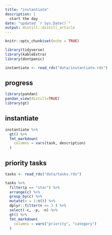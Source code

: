 ```yaml
---
title: "instantiate"
description: |
  start the day
date: "updated `r Sys.Date()`"
output: distill::distill_article
---
```


```r
knitr::opts_chunk$set(echo = TRUE)
```


```r
library(tidyverse)
library(kableExtra)
library(dontpanic)

instantiate <- read_rds("data/instantiate.rds")

```

## progress

```r
library(pandan)
pandan_view(distill=TRUE)
library(gt)

```

## instantiate

```r

instantiate %>% 
  gt() %>% 
  fmt_markdown(
    columns = vars(task, description)
  )

```

## priority tasks

```r
tasks <- read_rds("data/tasks.rds")

tasks %>% 
  filter(p == "star") %>% 
  arrange(c) %>%
  group_by(c) %>% 
  mutate(n = 1:n()) %>%
  dplyr::filter(n <= 3 ) %>% 
  select(-c, -p, -n) %>% 
  gt() %>% 
  fmt_markdown(
    columns = vars("priority", "category")
  )

```

